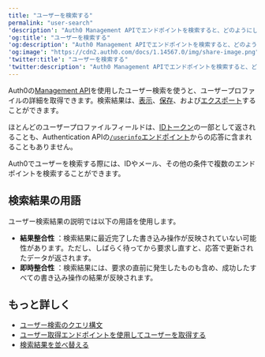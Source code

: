---
title: "ユーザーを検索する"
permalink: "user-search"
'description': "Auth0 Management APIでエンドポイントを検索すると、どのようにしてユーザープロファイルを検索して取得できるのかを理解します。"
'og:title': "ユーザーを検索する"
'og:description': "Auth0 Management APIでエンドポイントを検索すると、どのようにしてユーザープロファイルを検索して取得できるのかを理解します。"
'og:image': "https://cdn2.auth0.com/docs/1.14567.0/img/share-image.png"
'twitter:title': "ユーザーを検索する"
'twitter:description': "Auth0 Management APIでエンドポイントを検索すると、どのようにしてユーザープロファイルを検索して取得できるのかを理解します。"
---

Auth0の[Management API](/docs/ja-jp/api/management/v2)を使用したユーザー検索を使うと、ユーザープロファイルの詳細を取得できます。検索結果は、[表示](/docs/ja-jp/manage-users/user-search/view-search-results-by-page)、[保存](/docs/ja-jp/manage-users/user-search/sort-search-results)、および[エクスポート](/docs/ja-jp/manage-users/user-migration/bulk-user-exports)することができます。

ほとんどのユーザープロファイルフィールドは、[IDトークン](/docs/ja-jp/secure/tokens/id-tokens)の一部として返されることも、Authentication APIの[`/userinfo`エンドポイント](/docs/ja-jp/api/authentication#get-user-info)からの応答に含まれることもありません。

Auth0でユーザーを検索する際には、IDやメール、その他の条件で複数のエンドポイントを検索することができます。

## 検索結果の用語

ユーザー検索結果の説明では以下の用語を使用します。

* **結果整合性** ：検索結果に最近完了した書き込み操作が反映されていない可能性があります。ただし、しばらく待ってから要求し直すと、応答で更新されたデータが返されます。
* **即時整合性** ：検索結果には、要求の直前に発生したものも含め、成功したすべての書き込み操作の結果が反映されます。

## もっと詳しく

* [ユーザー検索のクエリ構文](/docs/ja-jp/manage-users/user-search/user-search-query-syntax)
* [ユーザー取得エンドポイントを使用してユーザーを取得する](/docs/ja-jp/manage-users/user-search/retrieve-users-with-get-users-endpoint)
* [検索結果を並べ替える](/docs/ja-jp/manage-users/user-search/sort-search-results)